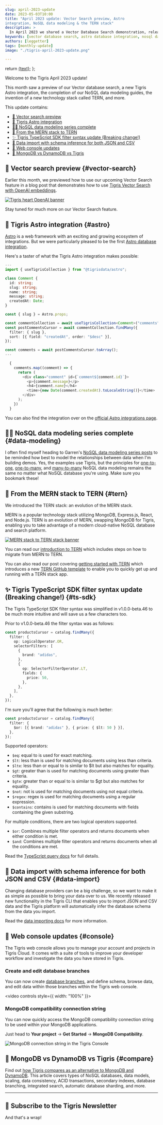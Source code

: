 ```yaml
---
slug: april-2023-update 
date: 2023-05-03T10:00
title: "April 2023 update: Vector Search preview, Astro
integration, NoSQL data modeling & the TERN stack" 
description: >
  In April 2023 we shared a Vector Database Search demonstration, released our Tigris Astro Integration, NoSQL data modeling guide, and introduced the TERN stack.
keywords: [vector database search, astro database integration, nosql data modeling, tern stack, nosql database] 
authors: [leggetter] 
tags: [monthly-update] 
image: "./tigris-april-2023-update.png"

---
```


<head>
  <meta name="twitter:creator" content="@leggetter" />
</head>


  return <a href={tigrisConfig.signupUrl}>{text}</a>;
};

Welcome to the Tigris April 2023 update!

This month saw a preview of our Vector database search, a new Tigris Astro
integration, the completion of our NoSQL data modeling guides, the invention of
a new technology stack called TERN, and more.

This update contains:

- [🤖 Vector search preview](/blog/april-2023-update#vector-search)
- [👾 Tigris Astro integration](/blog/april-2023-update#astro)
- [🧑‍🏫 NoSQL data modeling series complete](/blog/april-2023-update#data-modeling)
- [🧰 From the MERN stack to TERN](/blog/april-2023-update#tern)
- [✨ Tigris TypeScript SDK filter syntax update (Breaking change!)](/blog/april-2023-update#ts-sdk)
- [🚛 Data import with schema inference for both JSON and CSV](/blog/april-2023-update#data-import)
- [🦾 Web console updates](/blog/april-2023-update#console)
- [🤔 MongoDB vs DynamoDB vs Tigris](/blog/april-2023-update#compare)

<!-- truncate -->

## 🤖 Vector search preview {#vector-search}

Earlier this month, we previewed how to use our upcoming Vector Search feature
in a blog post that demonstrates how to use
[Tigris Vector Search with OpenAI embeddings](/blog/vector-search-openai/).

[![Tigris heart OpenAI banner](./tigris-openai.png)](/blog/vector-search-openai/)

Stay tuned for much more on our Vector Search feature.

## 👾 Tigris Astro integration {#astro}

[Astro](https://astro.build) is a web framework with an exciting and growing
ecosystem of integrations. But we were particularly pleased to be the first
[Astro database integration](/blog/astro-tigris-integration/).

Here's a taster of what the Tigris Astro integration makes possible:

```ts
---
import { useTigrisCollection } from "@tigrisdata/astro";

class Comment {
  id: string;
  slug: string;
  name: string;
  message: string;
  createdAt: Date;
}

const { slug } = Astro.props;

const commentCollection = await useTigrisCollection<Comment>("comments");
const postCommentsCursor = await commentCollection.findMany({
  filter: { slug },
  sort: [{ field: "createdAt", order: "$desc" }],
});

const comments = await postCommentsCursor.toArray();
---

  {
    comments.map((comment) => {
      return (
        <div class="comment" id={`comment${comment.id}`}>
          <p>{comment.message}</p>
          <h4>{comment.name}</h4>
          <time>{new Date(comment.createdAt).toLocaleString()}</time>
        </div>
      );
    })
  }
```

You can also find the integration over on the
[official Astro integrations page](https://astro.build/integrations?search=tigris).

## 🧑‍🏫 NoSQL data modeling series complete {#data-modeling}

I often find myself heading to Garren's
[NoSQL data modeling series posts](/blog/tags/nosql-data-modeling-series/) to be
reminded how best to model the relationships between data when I'm building
demos. Yes, the examples use Tigris, but the principles for
[one-to-one](/blog/modelling-one-to-one-relations/),
[one-to-many](/blog/modeling-one-to-many-relations/), and
[many-to-many](/blog/nosql-modeling-many-to-many-relations-with-search/) NoSQL
data modeling remains the same no matter what NoSQL database you're using. Make
sure you bookmark these!

## 🧰 From the MERN stack to TERN {#tern}

We introduced the TERN stack: an evolution of the MERN stack.

MERN is a popular technology stack utilizing MongoDB, Express.js, React, and
Node.js. TERN is an evolution of MERN, swapping MongoDB for Tigris, enabling you
to take advantage of a modern cloud-native NoSQL database and search platform.

[![MERN stack to TERN stack banner](./mern-to-tern.png)](/blog/tern-stack/)

You can read our [introduction to TERN](/blog/tern-stack/) which includes steps
on how to migrate from MERN to TERN.

You can also read our post covering
[getting started with TERN](https://dev.to/tigrisdata/how-to-get-started-with-the-tern-stack-4k1i)
which introduces a new
[TERN GitHub template](https://github.com/tigrisdata-community/tern-stack-template)
to enable you to quickly get up and running with a TERN stack app.

## ✨ Tigris TypeScript SDK filter syntax update (**Breaking change!**) {#ts-sdk}

The Tigris TypeScript SDK filter syntax was simplified in v1.0.0-beta.46 to be
much more intuitive and will save us a few characters too.

Prior to v1.0.0-beta.46 the filter syntax was as follows:

```ts
const productsCursor = catalog.findMany({
  filter: {
    op: LogicalOperator.OR,
    selectorFilters: [
      {
        brand: "adidas",
      },
      {
        op: SelectorFilterOperator.LT,
        fields: {
          price: 50,
        },
      },
    ],
  },
});
```

I'm sure you'll agree that the following is much better:

```ts
const productsCursor = catalog.findMany({
  filter: {
    $or: [{ brand: "adidas" }, { price: { $lt: 50 } }],
  },
});
```

Supported operators:

- `$eq`: equal to is used for exact matching.
- `$lt`: less than is used for matching documents using less than criteria.
- `$lte`: less than or equal to is similar to $lt but also matches for equality.
- `$gt`: greater than is used for matching documents using greater than
  criteria.
- `$gte`: greater than or equal to is similar to $gt but also matches for
  equality.
- `$not`: not is used for matching documents using not equal criteria.
- `$regex`: regex is used for matching documents using a regular expression.
- `$contains`: contains is used for matching documents with fields containing
  the given substring.

For multiple conditions, there are two logical operators supported.

- `$or`: Combines multiple filter operators and returns documents when either
  condition is met.
- `$and`: Combines multiple filter operators and returns documents when all the
  conditions are met.

Read the
[TypeScript query docs](https://www.tigrisdata.com/docs/sdkstools/typescript/database/query/#filter)
for full details.

## 🚛 Data import with schema inference for both JSON and CSV {#data-import}

Changing database providers can be a big challenge, so we want to make it as
simple as possible to bring your data over to us. We recently released new
functionality in the Tigris CLI that enables you to import JSON and CSV data and
the Tigris platform will automatically infer the database schema from the data
you import.

Read the
[data importing docs](https://www.tigrisdata.com/docs/sdkstools/cli/importing/)
for more information.

## 🦾 Web console updates {#console}

The Tigris web console allows you to manage your account and projects in Tigris
Cloud. It comes with a suite of tools to improve your developer workflow and
investigate the data you have stored in Tigris.

### Create and edit database branches

You can now create
[database branches](https://www.tigrisdata.com/docs/concepts/database/branching/),
and define schema, browse data, and edit data within those branches within the
Tigris web console.


<video controls style={{ width: "100%" }}>
  <source src={newBranchVideo} />
</video>

### MongoDB compatibility connection string

You can now quickly access the MongoDB compatibility connection string to be
used within your MongoDB applications.

Just head to **Your project** -> **Get Started** -> **MongoDB Compatibility**.

![MongoDB connection string in the Tigris Console](./mongodb-connection-string.png)

## 🤔 MongoDB vs DynamoDB vs Tigris {#compare}

Find out
[how Tigris compares as an alternative to MongoDB and DynamoDB](/blog/mongodb-vs-dynamodb-vs-tigris-nosql-comparison/).
This article covers types of NoSQL databases, data models, scaling, data
consistency, ACID transactions, secondary indexes, database branching,
integrated search, automatic database sharding, and more.

---

## 📰 Subscribe to the Tigris Newsletter

And that's a wrap!


<NewsletterSubscribe
  headerText=""
  ctaMessage="Don't miss the next Tigris monthly update! Subscribe to the Tigris Newsletter."
/>
